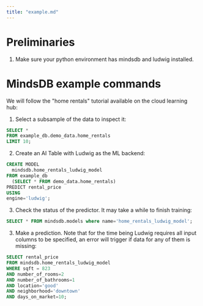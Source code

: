 ```yaml
---
title: "example.md"
---
```


# Preliminaries

1. Make sure your python environment has mindsdb and ludwig installed.

# MindsDB example commands

We will follow the "home rentals" tutorial available on the cloud learning hub:

1. Select a subsample of the data to inspect it:

```sql
SELECT * 
FROM example_db.demo_data.home_rentals 
LIMIT 10;
```

2. Create an AI Table with Ludwig as the ML backend:
   
```sql
CREATE MODEL 
  mindsdb.home_rentals_ludwig_model
FROM example_db
  (SELECT * FROM demo_data.home_rentals)
PREDICT rental_price
USING
engine='ludwig';
```

3. Check the status of the predictor. It may take a while to finish training:

```sql
SELECT * FROM mindsdb.models where name='home_rentals_ludwig_model';
```

3. Make a prediction. Note that for the time being Ludwig requires all input columns to be specified, an error will trigger if data for any of them is missing:
   
```sql 
SELECT rental_price
FROM mindsdb.home_rentals_ludwig_model
WHERE sqft = 823
AND number_of_rooms=2
AND number_of_bathrooms=1
AND location='good'
AND neighborhood='downtown'
AND days_on_market=10;
```